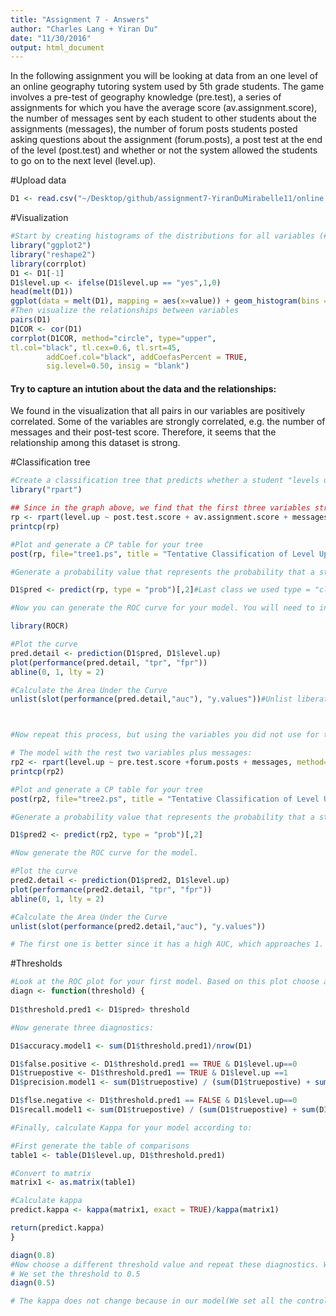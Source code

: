 ```yaml
---
title: "Assignment 7 - Answers"
author: "Charles Lang + Yiran Du"
date: "11/30/2016"
output: html_document
---
```


In the following assignment you will be looking at data from an one level of an online geography tutoring system used by 5th grade students. The game involves a pre-test of geography knowledge (pre.test), a series of assignments for which you have the average score (av.assignment.score),  the number of messages sent by each student to other students about the assignments (messages), the number of forum posts students posted asking questions about the assignment (forum.posts), a post test at the end of the level (post.test) and whether or not the system allowed the students to go on to the next level (level.up).  

#Upload data
```r
D1 <- read.csv("~/Desktop/github/assignment7-YiranDuMirabelle11/online.data.csv")
```

#Visualization 
```r
#Start by creating histograms of the distributions for all variables (#HINT: look up "facet" in the ggplot documentation)
library("ggplot2")
library("reshape2")
library(corrplot)
D1 <- D1[-1]
D1$level.up <- ifelse(D1$level.up == "yes",1,0)
head(melt(D1))
ggplot(data = melt(D1), mapping = aes(x=value)) + geom_histogram(bins = 10) + facet_wrap(~variable, scales = 'free_x')
#Then visualize the relationships between variables
pairs(D1)
D1COR <- cor(D1)
corrplot(D1COR, method="circle", type="upper",        
tl.col="black", tl.cex=0.6, tl.srt=45, 
        addCoef.col="black", addCoefasPercent = TRUE,
        sig.level=0.50, insig = "blank")
```
#### Try to capture an intution about the data and the relationships:
We found in the visualization that all pairs in our variables are positively correlated. Some of the variables are strongly correlated, e.g. the number of messages and their post-test score. Therefore, it seems that the relationship among this dataset is strong.



#Classification tree
```r
#Create a classification tree that predicts whether a student "levels up" in the online course using three variables of your choice (As we did last time, set all controls to their minimums)
library("rpart")

## Since in the graph above, we find that the first three variables strongly correlated with level up is post-test score, messages and average assignment score, we will adopt these three in our first model
rp <- rpart(level.up ~ post.test.score + av.assignment.score + messages, method="class",control = rpart.control(minsplit = 1,minbucket= 1, cp=0), data=D1)
printcp(rp)

#Plot and generate a CP table for your tree 
post(rp, file="tree1.ps", title = "Tentative Classification of Level Up over post-test-score, average assignment grade and messages")

#Generate a probability value that represents the probability that a student levels up based your classification tree 

D1$pred <- predict(rp, type = "prob")[,2]#Last class we used type = "class" which predicted the classification for us, this time we are using type = "prob" to see the probability that our classififcation is based on.

#Now you can generate the ROC curve for your model. You will need to install the package ROCR to do this.

library(ROCR)

#Plot the curve
pred.detail <- prediction(D1$pred, D1$level.up) 
plot(performance(pred.detail, "tpr", "fpr"))
abline(0, 1, lty = 2)

#Calculate the Area Under the Curve
unlist(slot(performance(pred.detail,"auc"), "y.values"))#Unlist liberates the AUC value from the "performance" object created by ROCR



#Now repeat this process, but using the variables you did not use for the previous model and compare the plots & results of your two models. Which one do you think was the better model? Why?

# The model with the rest two variables plus messages:
rp2 <- rpart(level.up ~ pre.test.score +forum.posts + messages, method="class",control = rpart.control(minsplit = 1,minbucket= 1, cp=0), data=D1)
printcp(rp2)

#Plot and generate a CP table for your tree 
post(rp2, file="tree2.ps", title = "Tentative Classification of Level Up over pre-test-score, forum posts and messages")

#Generate a probability value that represents the probability that a student levels up based your classification tree 

D1$pred2 <- predict(rp2, type = "prob")[,2]

#Now generate the ROC curve for the model.

#Plot the curve
pred2.detail <- prediction(D1$pred2, D1$level.up) 
plot(performance(pred2.detail, "tpr", "fpr"))
abline(0, 1, lty = 2)

#Calculate the Area Under the Curve
unlist(slot(performance(pred2.detail,"auc"), "y.values"))

# The first one is better since it has a high AUC, which approaches 1.
```
#Thresholds
```r
#Look at the ROC plot for your first model. Based on this plot choose a probability threshold that balances capturing the most correct predictions against false positives. Then generate a new variable in your data set that classifies each student according to your chosen threshold.
diagn <- function(threshold) {
  
D1$threshold.pred1 <- D1$pred> threshold

#Now generate three diagnostics:

D1$accuracy.model1 <- sum(D1$threshold.pred1)/nrow(D1)

D1$false.positive <- D1$threshold.pred1 == TRUE & D1$level.up==0
D1$truepostive <- D1$threshold.pred1 == TRUE & D1$level.up ==1
D1$precision.model1 <- sum(D1$truepostive) / (sum(D1$truepostive) + sum(D1$false.positive))

D1$flse.negative <- D1$threshold.pred1 == FALSE & D1$level.up==0
D1$recall.model1 <- sum(D1$truepostive) / (sum(D1$truepostive) + sum(D1$false.negative))

#Finally, calculate Kappa for your model according to:

#First generate the table of comparisons
table1 <- table(D1$level.up, D1$threshold.pred1)

#Convert to matrix
matrix1 <- as.matrix(table1)

#Calculate kappa
predict.kappa <- kappa(matrix1, exact = TRUE)/kappa(matrix1)

return(predict.kappa)
}

diagn(0.8)
#Now choose a different threshold value and repeat these diagnostics. What conclusions can you draw about your two thresholds?
# We set the threshold to 0.5
diagn(0.5)

# The kappa does not change because in our model(We set all the controls to its minimum and AUC = 1), the model is perfect to our dataset at hand, though with the problem of overfitting and the threshold will not change our kappa.  But if we loosen the control and re-calculate the kappa. We will find that kappa itself cannot determine whether a model is good or not since kappa will decrease with a higher threshold.

```


